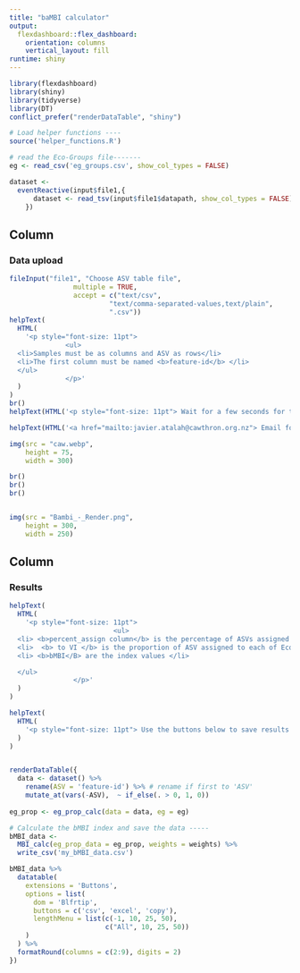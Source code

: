 ```yaml
---
title: "baMBI calculator"
output: 
  flexdashboard::flex_dashboard:
    orientation: columns
    vertical_layout: fill
runtime: shiny
---
```


```r
library(flexdashboard)
library(shiny)
library(tidyverse)
library(DT)
conflict_prefer("renderDataTable", "shiny")

# Load helper functions ----
source('helper_functions.R')

# read the Eco-Groups file-------
eg <- read_csv('eg_groups.csv', show_col_types = FALSE)

dataset <- 
  eventReactive(input$file1,{
      dataset <- read_tsv(input$file1$datapath, show_col_types = FALSE)
    })
```

## Column {data-width="250"}

### Data upload

```r

fileInput("file1", "Choose ASV table file",
                multiple = TRUE,
                accept = c("text/csv",
                         "text/comma-separated-values,text/plain",
                         ".csv"))
helpText(
  HTML(
    '<p style="font-size: 11pt">
              <ul>
  <li>Samples must be as columns and ASV as rows</li>
  <li>The first column must be named <b>feature-id</b> </li>
  </ul>
              </p>'
  )
)
br()
helpText(HTML('<p style="font-size: 11pt"> Wait for a few seconds for the results ....             </p>'))

helpText(HTML('<a href="mailto:javier.atalah@cawthron.org.nz"> Email for troble shooting</a>'))

img(src = "caw.webp",
    height = 75,
    width = 300)

br()
br()
br()


img(src = "Bambi_-_Render.png",
    height = 300,
    width = 250)


```

## Column {data-width="500"}

### Results

```r
helpText(
  HTML(
    '<p style="font-size: 11pt">
                          <ul>
  <li> <b>percent_assign column</b> is the percentage of ASVs assigned to an Eco-group  </li>
  <li>  <b> to VI </b> is the proportion of ASV assigned to each of Eco-Groups </li>
  <li> <b>bMBI</B> are the index values </li>

  </ul>
                </p>'
  )
)

helpText(
  HTML(
    '<p style="font-size: 11pt"> Use the buttons below to save results as csv or excel, or to copied them to your clipboard </p>'
  )
)


renderDataTable({
  data <- dataset() %>%
    rename(ASV = 'feature-id') %>% # rename if first to 'ASV'
    mutate_at(vars(-ASV),  ~ if_else(. > 0, 1, 0))
 
eg_prop <- eg_prop_calc(data = data, eg = eg)

# Calculate the bMBI index and save the data -----
bMBI_data <-  
  MBI_calc(eg_prop_data = eg_prop, weights = weights) %>% 
  write_csv('my_bMBI_data.csv') 

bMBI_data %>%
  datatable(
    extensions = 'Buttons',
    options = list(
      dom = 'Blfrtip',
      buttons = c('csv', 'excel', 'copy'),
      lengthMenu = list(c(-1, 10, 25, 50),
                        c("All", 10, 25, 50))
    )
  ) %>%
  formatRound(columns = c(2:9), digits = 2)
})

```
